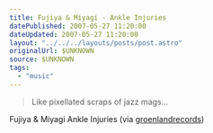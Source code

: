 ```yaml
---
title: Fujiya & Miyagi - Ankle Injuries
datePublished: 2007-05-27 11:20:00
dateUpdated: 2007-05-27 11:20:00
layout: "../../../layouts/posts/post.astro"
originalUrl: $UNKNOWN
source: $UNKNOWN
tags:
  - "music"
---
```



<YouTube id="https://www.youtube.com/watch?v=N5XVeENmLMk" />

> Like pixellated scraps of jazz mags…

Fujiya & Miyagi Ankle Injuries (via
[groenlandrecords](http://youtube.com/user/groenlandrecords))

